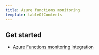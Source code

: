 ```yaml
---
title: Azure functions monitoring
template: tableOfContents
---
```


## Get started

* [Azure Functions monitoring integration](/docs/serverless-function-monitoring/azure-functions-monitoring/get-started/azure-functions-monitoring-integration)
